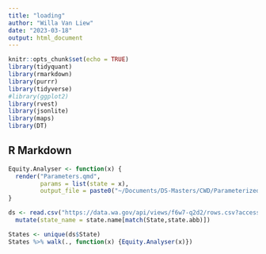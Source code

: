 ```yaml
---
title: "loading"
author: "Willa Van Liew"
date: "2023-03-18"
output: html_document
---
```

```r
knitr::opts_chunk$set(echo = TRUE)
library(tidyquant)
library(rmarkdown)
library(purrr)
library(tidyverse)
#library(ggplot2)
library(rvest)
library(jsonlite)
library(maps)
library(DT)
```

## R Markdown
```r

Equity.Analyser <- function(x) {
  render("Parameters.qmd", 
         params = list(state = x),
         output_file = paste0("~/Documents/DS-Masters/CWD/ParameterizedMarkdown/ElectricVehicles/files/",x,".html"))
}

ds <- read.csv("https://data.wa.gov/api/views/f6w7-q2d2/rows.csv?accessType=DOWNLOAD") |>
  mutate(state_name = state.name[match(State,state.abb)])
```
```r
States <- unique(ds$State)
States %>% walk(., function(x) {Equity.Analyser(x)})
```

